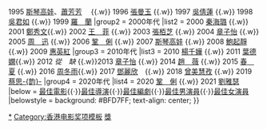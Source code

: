 {{Navbox with columns
|name = 香港電影評論學會大獎最佳女演員
|title = {{{1|}}}[[香港電影評論學會大獎]][[香港電影評論學會大獎最佳女演員|最佳女演員]]
|titlestyle = background: #BFD7FF
|group1 = 1990年代
|list1 = 1994 [[陳冲 (演員)|陳　沖]] {{.w}} 1995 [[斯琴高娃]]、[[蕭芳芳]] 　{{.w}} 1996 [[張曼玉]] {{.w}} 1997 [[吳倩蓮]] {{.w}} 1998 [[吳君如]] {{.w}} 1999 [[羅蘭 (香港)|羅　蘭]]
|group2 = 2000年代
|list2 = 2000 [[秦海璐]] {{.w}} 2001 [[鄭秀文]]{{.w}} 2002 [[王菲|王　菲]] {{.w}} 2003 [[張柏芝|張栢芝]] {{.w}} 2004 [[章子怡]] {{.w}} 2005 [[周迅|周　迅]] {{.w}} 2006 [[巩俐|鞏　俐]] {{.w}} 2007 [[斯琴高娃]] {{.w}} 2008 [[鮑起靜]]　{{.w}} 2009 [[惠英紅]]
|group3 = 2010年代
|list3 = 2010 [[楊千嬅]] {{.w}} 2011 [[葉德嫻]]{{.w}} 2012 ''從　缺'' {{.w}}2013 [[章子怡]] {{.w}} 2014 [[趙薇|趙　薇]] {{.w}} 2015 [[春夏|春　夏]] {{.w}} 2016 [[周冬雨]]{{.w}} 2017 [[鄧麗欣]]　{{.w}} 2018 [[曾美慧孜]] {{.w}} 2019 [[蔡思韵|蔡思-{韵}-]]
|group4 = 2020年代
|list4 = 2020 [[巩俐|鞏　俐]]  {{.w}} 2021 [[劉雅瑟]]
|below  = [[香港電影評論學會大獎最佳電影|最佳電影]]{{·}}[[香港電影評論學會大獎最佳導演|最佳導演]]{{·}}[[香港電影評論學會大獎最佳編劇|最佳編劇]]{{·}}[[香港電影評論學會大獎最佳男演員|最佳男演員]]{{·}}[[香港電影評論學會大獎最佳女演員|最佳女演員]]
|belowstyle = background: #BFD7FF; text-align: center; 
}}<noinclude>
[[Category:香港電影評論學會大獎最佳女演員得主|*]]
[[Category:香港电影奖项模板]]
[[Category:香港電影評論學會大獎|獎]]
</noinclude>